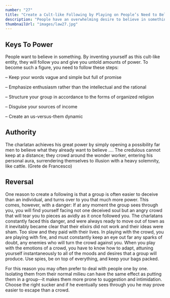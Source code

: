 ```yaml
---
number: "27"
title: "Create a Cult-like Following by Playing on People’s Need to Believe"
description: "People have an overwhelming desire to believe in something. Become the focal point of such desire by offering them a cause, a new path to follow. Keep your words vague but full of promise; emphasize enthusiasm over rationality and clear thinking. Give your new disciples rituals to perform, ask them to make sacrifices on your behalf. In the absence oJ organized religion and grand causes, your new belief system will bring you untold power."
thumbnailUrl: "images/law27.jpg"
---
```


## Keys To Power

People want to believe in something. By inventing yourself as this cult-like entity, they will follow you and give you untold amounts of power. To become such a figure, you need to follow these steps:

– Keep your words vague and simple but full of promise

– Emphasize enthusiasm rather than the intellectual and the rational

– Structure your group in accordance to the forms of organized religion

– Disguise your sources of income

– Create an us-versus-them dynamic

## Authority

The charlatan achieves his great power by simply opening a possibility far men to believe what they already want to believe .... The credulous cannot keep at a distance; they crowd around the wonder worker, entering his personal aura, surrendering themselves to illusion with a heavy solemnity, like cattle. (Grete de Francesco)

## Reversal

One reason to create a following is that a group is often easier to deceive than an individual, and turns over to you that much more power. This comes, however, with a danger: If at any moment the group sees through you, you will find yourself facing not one deceived soul but an angry crowd that will tear you to pieces as avidly as it once followed you. The charlatans constantly faced this danger, and were always ready to move out of town as it inevitably became clear that their elixirs did not work and their ideas were sham. Too slow and they paid with their lives. In playing with the crowd, you are playing with fire, and must constantly keep an eye out far any sparks of doubt, any enemies who will turn the crowd against you. When you play with the emotions of a crowd, you have to know how to adapt, attuning yourself instantaneously to all of the moods and desires that a group will produce. Use spies, be on top of everything, and keep your bags packed. 

For this reason you may often prefer to deal with people one by one. Isolating them from their normal milieu can have the same effect as putting them in a group--it makes them more prone to suggestion and intimidation. Choose the right sucker and if he eventually sees through you he may prove easier to escape than a crowd.